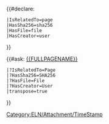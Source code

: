<includeonly>{{#declare:
 |IsRelatedTo=page
 |HasSha256=sha256
 |HasFile=file
 |HasCreator=user
}}[[Category:ELN/Attachment/TimeStamp]]

{{#ask: [[{{FULLPAGENAME}}]]
 |?IsRelatedTo=Page
 |?HasSha256=SHA256
 |?HasFile=File
 |?HasCreator=User
 |transpose=true
}}
</includeonly>
